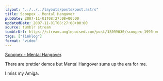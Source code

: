 ```yaml
---
layout: "../../../layouts/posts/post.astro"
title: Scoopex - Mental Hangover
pubDate: 2007-11-01T08:27:08+00:00
updatedDate: 2007-11-01T08:27:08+00:00
source: tumblr stream
tumblrUrl: https://stream.anglepoised.com/post/18099030/scoopex-1990-mental-hangover-amiga-demo
tags: ["linklog"]
format: "video"
---
```



<YouTube id="https://www.youtube.com/watch?v=zR9a4vTuuoo" />

[Scoopex - Mental Hangover][1].

There are prettier demos but Mental Hangover sums up the era for me.

I miss my Amiga.

[1]: https://www.youtube.com/watch?v=zR9a4vTuuoo
